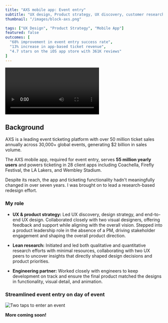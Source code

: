 ```yaml
---
title: "AXS mobile app: Event entry"
subtitle: "UX design, Product strategy, UX discovery, customer research"
thumbnail: "/images/block-axs.png"

tags: ["UX Design", "Product Strategy", "Mobile App"]
featured: false
outcomes: [
  "68% improvement in event entry success rate",
  "13% increase in app-based ticket revenue",
  "4.7 stars on the iOS app store with 361K reviews"
]
---
```



<Video 
  playbackId="kUshZ00b9AASVFharONWlqjRCMM9hiumclQ02a01BJXAqc" 
  title="AXS Mobile App Redesign" 
/>

## Background

AXS is a leading event ticketing platform with over 50 million ticket sales annually across 30,000+ global events, generating $2 billion in sales volume.

The AXS mobile app, required for event entry, serves **55 million yearly users** and powers ticketing in 28 client apps including Coachella, Firefly Festival, the LA Lakers, and Wembley Stadium.

Despite its reach, the app and ticketing functionality hadn't meaningfully changed in over seven years. I was brought on to lead a research-based redesign effort.

### My role

- **UX & product strategy:** Led UX discovery, design strategy, and end-to-end UX design. Collaborated closely with two visual designers, offering feedback and support while aligning with the overall vision. Stepped into a product leadership role in the absence of a PM, driving stakeholder engagement and shaping the overall product direction.

- **Lean research:** Initiated and led both qualitative and quantitative research efforts with minimal resources, collaborating with two UX peers to uncover insights that directly shaped design decisions and product priorities.

- **Engineering partner:** Worked closely with engineers to keep development on track and ensure the final product matched the designs in functionality, visual detail, and animation.

### Streamlined event entry on day of event

![Two taps to enter an event](/images/case-studies/axs-dayof-entry.png)

**More coming soon!**
